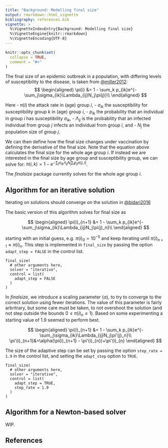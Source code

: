 ```yaml
---
title: "Background: Modelling final size"
output: rmarkdown::html_vignette
bibliography: references.bib  
vignette: >
  %\VignetteIndexEntry{Background: Modelling final size}
  %\VignetteEngine{knitr::rmarkdown}
  %\VignetteEncoding{UTF-8}
---
```


```r
knitr::opts_chunk$set(
  collapse = TRUE,
  comment = "#>"
)
```

The final size of an epidemic outbreak in a population, with differing levels of susceptibility to the disease, is taken from [@miller2012](http://www.ncbi.nlm.nih.gov/pmc/articles/PMC3506030/):
$$
\begin{aligned}
  \pi(i) &=  1 - \sum_k p_{ik}e^{-\sum_j\sigma_{ik}\Lambda_{ij}N_j\pi(j)}\\
\end{aligned}
$$

Here
- $\pi(i)$ the attack rate in (age) group $i$, 
- $\sigma_{ik}$ the susceptibility for susceptibility group $k$ in (age) group $i$, 
- $p_{ik}$ the probability that an individual in group $i$ has susceptibility $\sigma_{ik}$, 
- $\Lambda_{ij}$ is the probability that an infected individual from group $j$ infects an individual from group $i$, and 
- $N_j$ the population size of group $j$. 

We can then define how the final size changes under vaccination by defining the derivative of the final size. Note that the equation above calculates the final size for the whole age group $i$. If instead we are interested in the final size by age group and susceptibility group, we can solve for: $\pi(i,k) =  1 - e^{-\sum_j\sigma_{ik}\Lambda_{ij}N_j\sum_lp_{jl}\pi(j,l)}$.

The _finalsize_ package currently solves for the whole age group $i$.

## Algorithm for an iterative solution

Iterating on solutions should converge on the solution in [@bidari2016](https://www.sciencedirect.com/science/article/pii/S0025556416302802)

The basic version of this algorithm solves for final size as

$$
\begin{aligned}
  \pi(i)_{n+1} &=  1 - \sum_k p_{ik}e^{-\sum_j\sigma_{ik}\Lambda_{ij}N_j\pi(j)_n}\\
\end{aligned}
$$

starting with an initial guess, e.g. $\pi(i)_0 = 10^{-5}$ and keep iterating until $\pi(i)_{n+1} \approx \pi(i)_n$. This step is implemented in `final_size` by passing the option `adapt_step = FALSE` in the control list.

```
final_size(
  # other arguments here,
  solver = "iterative",
  control = list(
    adapt_step = FALSE
  )
)
```

In _finalsize_, we introduce a scaling parameter ($\alpha$), to try to converge to the correct solution using fewer iterations. The value of this parameter is fairly arbritrary, but some care must be taken, to not overshoot the solution (and not step outside the bounds $0 \le \pi(i)_n \le 1$). Based on some experimenting a starting value of 1.9 seemed to perform best.

$$
\begin{aligned}
  \pi(i)_{n+1} &=  1 - \sum_k p_{ik}e^{-\sum_j\sigma_{ik}\Lambda_{ij}N_j\pi'(j)_n}\\
  \pi'(i)_{n+1}&=\alpha(\pi(i)_{n+1} - \pi'(i)_{n})+\pi'(i)_{n}
\end{aligned}
$$

The size of the adaptive step can be set by passing the option `step_rate = 1.9` in the control list, and setting the `adapt_step` option to `TRUE`.

```
final_size(
  # other arguments here,
  solver = "iterative",
  control = list(
    adapt_step = TRUE,
    step_rate = 1.9
  )
)
```

## Algorithm for a Newton-based solver

WIP.

## References

